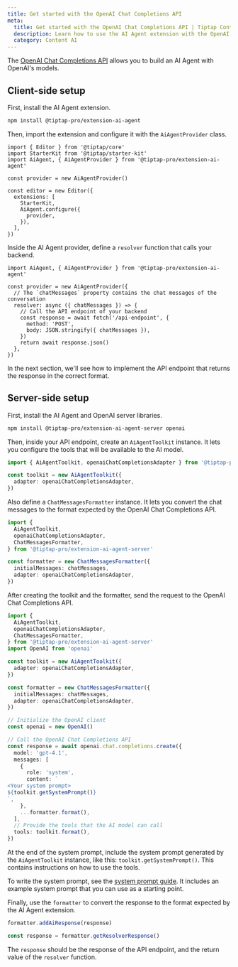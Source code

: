 ```yaml
---
title: Get started with the OpenAI Chat Completions API
meta:
  title: Get started with the OpenAI Chat Completions API | Tiptap Content AI
  description: Learn how to use the AI Agent extension with the OpenAI Chat Completions API.
  category: Content AI
---
```


The [OpenAI Chat Completions API](https://platform.openai.com/docs/api-reference/chat?lang=javascript) allows you to build an AI Agent with OpenAI's models.

## Client-side setup

First, install the AI Agent extension.

```bash
npm install @tiptap-pro/extension-ai-agent
```

Then, import the extension and configure it with the `AiAgentProvider` class.

```tsx
import { Editor } from '@tiptap/core'
import StarterKit from '@tiptap/starter-kit'
import AiAgent, { AiAgentProvider } from '@tiptap-pro/extension-ai-agent'

const provider = new AiAgentProvider()

const editor = new Editor({
  extensions: [
    StarterKit,
    AiAgent.configure({
      provider,
    }),
  ],
})
```

Inside the AI Agent provider, define a `resolver` function that calls your backend.

```tsx
import AiAgent, { AiAgentProvider } from '@tiptap-pro/extension-ai-agent'

const provider = new AiAgentProvider({
  // The `chatMessages` property contains the chat messages of the conversation
  resolver: async ({ chatMessages }) => {
    // Call the API endpoint of your backend
    const response = await fetch('/api-endpoint', {
      method: 'POST',
      body: JSON.stringify({ chatMessages }),
    })
    return await response.json()
  },
})
```

In the next section, we'll see how to implement the API endpoint that returns the response in the correct format.

## Server-side setup

First, install the AI Agent and OpenAI server libraries.

```bash
npm install @tiptap-pro/extension-ai-agent-server openai
```

Then, inside your API endpoint, create an `AiAgentToolkit` instance. It lets you configure the tools that will be available to the AI model.

```ts
import { AiAgentToolkit, openaiChatCompletionsAdapter } from '@tiptap-pro/extension-ai-agent-server'

const toolkit = new AiAgentToolkit({
  adapter: openaiChatCompletionsAdapter,
})
```

Also define a `ChatMessagesFormatter` instance. It lets you convert the chat messages to the format expected by the OpenAI Chat Completions API.

```ts
import {
  AiAgentToolkit,
  openaiChatCompletionsAdapter,
  ChatMessagesFormatter,
} from '@tiptap-pro/extension-ai-agent-server'

const formatter = new ChatMessagesFormatter({
  initialMessages: chatMessages,
  adapter: openaiChatCompletionsAdapter,
})
```

After creating the toolkit and the formatter, send the request to the OpenAI Chat Completions API.

```ts
import {
  AiAgentToolkit,
  openaiChatCompletionsAdapter,
  ChatMessagesFormatter,
} from '@tiptap-pro/extension-ai-agent-server'
import OpenAI from 'openai'

const toolkit = new AiAgentToolkit({
  adapter: openaiChatCompletionsAdapter,
})

const formatter = new ChatMessagesFormatter({
  initialMessages: chatMessages,
  adapter: openaiChatCompletionsAdapter,
})

// Initialize the OpenAI client
const openai = new OpenAI()

// Call the OpenAI Chat Completions API
const response = await openai.chat.completions.create({
  model: 'gpt-4.1',
  messages: [
    {
      role: 'system',
      content: `
<Your system prompt>
${toolkit.getSystemPrompt()}
`,
    },
    ...formatter.format(),
  ],
  // Provide the tools that the AI model can call
  tools: toolkit.format(),
})
```

At the end of the system prompt, include the system prompt generated by the `AiAgentToolkit` instance, like this: `toolkit.getSystemPrompt()`. This contains instructions on how to use the tools.

To write the system prompt, see the [system prompt guide](/content-ai/capabilities/agent/configure/system-prompt). It includes an example system prompt that you can use as a starting point.

Finally, use the `formatter` to convert the response to the format expected by the AI Agent extension.

```ts
formatter.addAiResponse(response)

const response = formatter.getResolverResponse()
```

The `response` should be the response of the API endpoint, and the return value of the `resolver` function.

